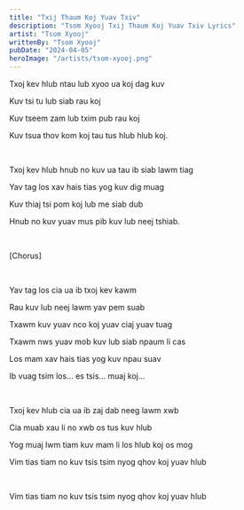 ```yaml
---
title: "Txij Thaum Koj Yuav Txiv"
description: "Tsom Xyooj Txij Thaum Koj Yuav Txiv Lyrics"
artist: "Tsom Xyooj"
writtenBy: "Tsom Xyooj"
pubDate: "2024-04-05"
heroImage: "/artists/tsom-xyooj.png"
---
```


Txoj kev hlub ntau lub xyoo ua koj dag kuv

Kuv tsi tu lub siab rau koj

Kuv tseem zam lub txim pub rau koj

Kuv tsua thov kom koj tau tus hlub hlub koj.

<br />

Txoj kev hlub hnub no kuv ua tau ib siab lawm tiag

Yav tag los xav hais tias yog kuv dig muag

Kuv thiaj tsi pom koj lub me siab dub

Hnub no kuv yuav mus pib kuv lub neej tshiab.

<br />

[Chorus]

<br />

Yav tag los cia ua ib txoj kev kawm

Rau kuv lub neej lawm yav pem suab

Txawm kuv yuav nco koj yuav ciaj yuav tuag

Txawm nws yuav mob kuv lub siab npaum li cas

Los mam xav hais tias yog kuv npau suav

Ib vuag tsim los... es tsis... muaj koj...

<br />

Txoj kev hlub cia ua ib zaj dab neeg lawm xwb

Cia muab xau li no xwb os tus kuv hlub

Yog muaj lwm tiam kuv mam li los hlub koj os mog

Vim tias tiam no kuv tsis tsim nyog qhov koj yuav hlub

<br />

Vim tias tiam no kuv tsis tsim nyog qhov koj yuav hlub
